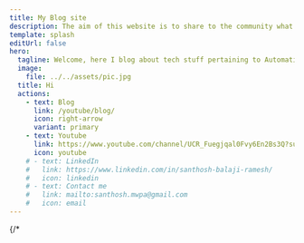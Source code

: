 ```yaml
---
title: My Blog site
description: The aim of this website is to share to the community what I have learned during the past years
template: splash
editUrl: false
hero:
  tagline: Welcome, here I blog about tech stuff pertaining to Automation and IT fields. This site serves as a companion website of my youtube channel
  image:
    file: ../../assets/pic.jpg
  title: Hi
  actions:
    - text: Blog
      link: /youtube/blog/
      icon: right-arrow
      variant: primary
    - text: Youtube
      link: https://www.youtube.com/channel/UCR_Fuegjqal0Fvy6En2Bs3Q?sub_confirmation=1
      icon: youtube
    # - text: LinkedIn
    #   link: https://www.linkedin.com/in/santhosh-balaji-ramesh/
    #   icon: linkedin
    # - text: Contact me
    #   link: mailto:santhosh.mwpa@gmail.com
    #   icon: email
---
```


{/* <html>
<head>
<script is:inline="./pwa.js" />
<link rel="manifest" href="/youtube/manifest.webmanifest" />
</head>
</html> */}

## Explore

<CardGrid stagger>
  {/* <Card title="Projects" icon="seti:favicon" >
    To view projects, click [here](/youtube/projects/).
  </Card> */}
  <Card title="Tutorials" icon="rocket" >
		Checkout tutorials [here](/youtube/tutorial/).
	</Card>
  <Card title="Tips and Tricks" icon="list-format" >
		Checkout all tips and tricks [here](/youtube/general/tips-and-tricks/).
	</Card>
  <Card title="Boilerplates" icon="document" >
		Explore boilerplates, starter-kits and much more, [here](/youtube/general/boilerplate/).
	</Card>
  <Card title="Installations" icon="setting" >
		To view installation guides, click [here](/youtube/general/install/).
	</Card>
</CardGrid>

:::tip

Bookmark this page for quick-reference

:::

[![Built with Starlight](https://astro.badg.es/v2/built-with-starlight/tiny.svg)](https://starlight.astro.build)

